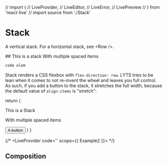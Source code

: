 // import {
//   LiveProvider,
//   LiveEditor,
//   LiveError,
//   LivePreview
// } from 'react-live'
// import source from './Stack'

# Stack

A vertical stack. For a horizontal stack, see \<Row />.

<Stack>
  ## This is a stack
  With multiple spaced items
</Stack>

``` js
code elem
```

Stack renders a CSS flexbox with `flex-direction: row`. LYTS tries to be lean when it comes to not re-invent the wheel and leaves you full control. As such, if you add a button to the stack, it stretches the full width, because the default value of `align-items` is "stretch":

  return (
    <Stack>
      <p>
        This is a Stack
      </p>
      <p>
        With multiple spaced items
      </p>
      <button>A button</button>
    </Stack>
  )
}

<Example2 />

{/* <LiveProvider code='<Example2 />' scope={{ Example2 }}>
  <LiveEditor />
  <LiveError />
  <LivePreview />
</LiveProvider> */}

## Composition
